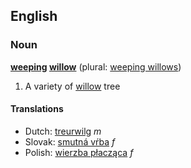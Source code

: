 == English ==
=== Noun ===
'''[[weep]]ing [[willow]]''' (plural: [[weeping willows]])

#A variety of [[willow]] tree

==== Translations ====
*Dutch: [[treurwilg]] ''m''
*Slovak: [[smutná vŕba#Slovak|smutná vŕba]] ''f''
*Polish: [[wierzba płacząca#Polish|wierzba płacząca]] ''f''